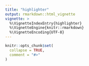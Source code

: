 ```yaml
---
title: "highlighter"
output: rmarkdown::html_vignette
vignette: >
  %\VignetteIndexEntry{highlighter}
  %\VignetteEngine{knitr::rmarkdown}
  %\VignetteEncoding{UTF-8}
---
```


```r
knitr::opts_chunk$set(
  collapse = TRUE,
  comment = "#>"
)
```
